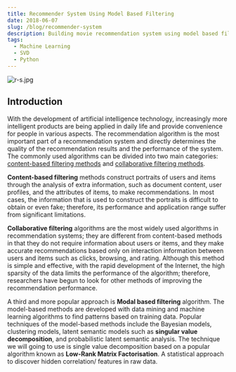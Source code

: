 ```yaml
---
title: Recommender System Using Model Based Filtering
date: 2018-06-07
slug: /blog/recommender-system
description: Building movie recommendation system using model based filtering.
tags:
  - Machine Learning
  - SVD
  - Python
---
```


![r-s.jpg](r-s.jpg)

## Introduction

With the development of artificial intelligence technology, increasingly more intelligent products are being applied in daily life and
provide convenience for people in various aspects. The recommendation algorithm is the most important part of a recommendation system 
and directly determines the quality of the recommendation results and the performance of the system. The commonly used algorithms can 
be divided into two main categories: [content-based filtering methods](https://developers.google.com/machine-learning/recommendation/content-based/basics)
and [collaborative filtering methods](https://developers.google.com/machine-learning/recommendation/collaborative/basics).

**Content-based filtering** methods construct portraits of users and items through the analysis of extra information, such as document content, user 
profiles, and the attributes of items, to make recommendations. In most cases, the information that is used to construct the portraits 
is difficult to obtain or even fake; therefore, its performance and application range suffer from significant limitations. 

**Collaborative filtering** algorithms are the most widely used algorithms in recommendation systems; they are different from content-based methods in that 
they do not require information about users or items, and they make accurate recommendations based only on interaction information between
users and items such as clicks, browsing, and rating. Although this method is simple and effective, with the rapid development of the Internet,
the high sparsity of the data limits the performance of the algorithm; therefore, researchers have begun to look for other methods of improving 
the recommendation performance. 

A third and more popular approach is **Modal based filtering** algorithm. The model-based methods are developed with
data mining and machine learning algorithms to find patterns based on training data. Popular techniques of the model-based methods include the 
Bayesian models, clustering models, latent semantic models such as **singular value decomposition**, and probabilistic latent semantic 
analysis. The technique we will going to use is single value decomposition based on a popular algorithm known as **Low-Rank Matrix Factorisation**.
A statistical approach to discover hidden correlation/ features in raw data. 